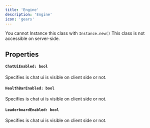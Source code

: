```yaml
---
title: 'Engine'
description: 'Engine'
icon: 'gears'
---
```

<Warning>You cannot Instance this class with `Instance.new()`</Warning>
<Warning>This class is not accessible on server-side.</Warning>

## Properties
#### `ChatUiEnabled: bool`
Specifies is chat ui is visible on client side or not.

#### `HealthBarEnabled: bool`
Specifies is chat ui is visible on client side or not.

#### `LeaderboardEnabled: bool`
Specifies is chat ui is visible on client side or not.

